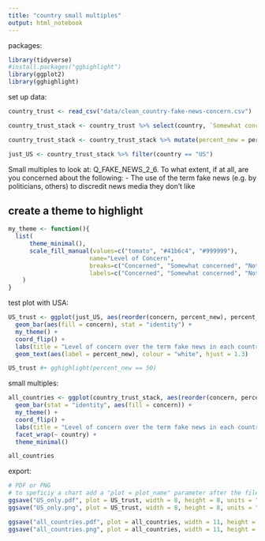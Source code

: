```yaml
---
title: "country small multiples"
output: html_notebook
---
```


packages:

```r
library(tidyverse)
#install.packages("gghighlight")
library(ggplot2)
library(gghighlight)
```

set up data: 
```r
country_trust <- read_csv("data/clean_country-fake-news-concern.csv")

country_trust_stack <- country_trust %>% select(country, `Somewhat concerned`, Concerned, `Not concerned`) %>% gather(concern, percent, `Somewhat concerned`, Concerned, `Not concerned`)

country_trust_stack <- country_trust_stack %>% mutate(percent_new = percent * 100)

just_US <- country_trust_stack %>% filter(country == "US")
```
 
Small multiples to look at: 
Q_FAKE_NEWS_2_6. To what extent, if at all, are you concerned about the following: - The use of the term fake news (e.g. by politicians, others) to discredit news media they don’t like

## create a theme to highlight
```r
my_theme <- function(){
  list(
      theme_minimal(),
      scale_fill_manual(values=c("tomato", "#41b6c4", "#999999"), 
                       name="Level of Concern",
                       breaks=c("Concerned", "Somewhat concerned", "Not concerned"),
                       labels=c("Concerned", "Somewhat concerned", "Not concerned")) 
    )
}
```


test plot with USA: 

```r
US_trust <- ggplot(just_US, aes(reorder(concern, percent_new), percent_new, width=.5)) +
  geom_bar(aes(fill = concern), stat = "identity") + 
  my_theme() +
  coord_flip() +
  labs(title = "Level of concern over the term fake news in each country surveyed", x = "level of concern", y = "percent", caption = "Source: Reuters 2018 Digital News Report") +
  geom_text(aes(label = percent_new), colour = "white", hjust = 1.3)

US_trust #+ gghighlight(percent_new == 50)
```

small multiples: 

```r

all_countries <- ggplot(country_trust_stack, aes(reorder(concern, percent_new), percent_new, width=.6)) +
  geom_bar(stat = "identity", aes(fill = concern)) +
  my_theme() +
  coord_flip() +
  labs(title = "Level of concern over the term fake news in each country surveyed", x = "level of concern", y = "percent", caption = "Source: Reuters 2018 Digital News Report") +
  facet_wrap(~ country) + 
  theme_minimal()

all_countries
```

export: 
```r
# PDF or PNG 
# to speficiy a chart add a "plot = plot_name" parameter after the file name.
ggsave("US_only.pdf", plot = US_trust, width = 8, height = 8, units = "in", dpi = 320)
ggsave("US_only.png", plot = US_trust, width = 8, height = 8, units = "in", dpi = 320)

ggsave("all_countries.pdf", plot = all_countries, width = 11, height = 8, units = "in", dpi = 320)
ggsave("all_countries.png", plot = all_countries, width = 11, height = 8, units = "in", dpi = 320)
```

